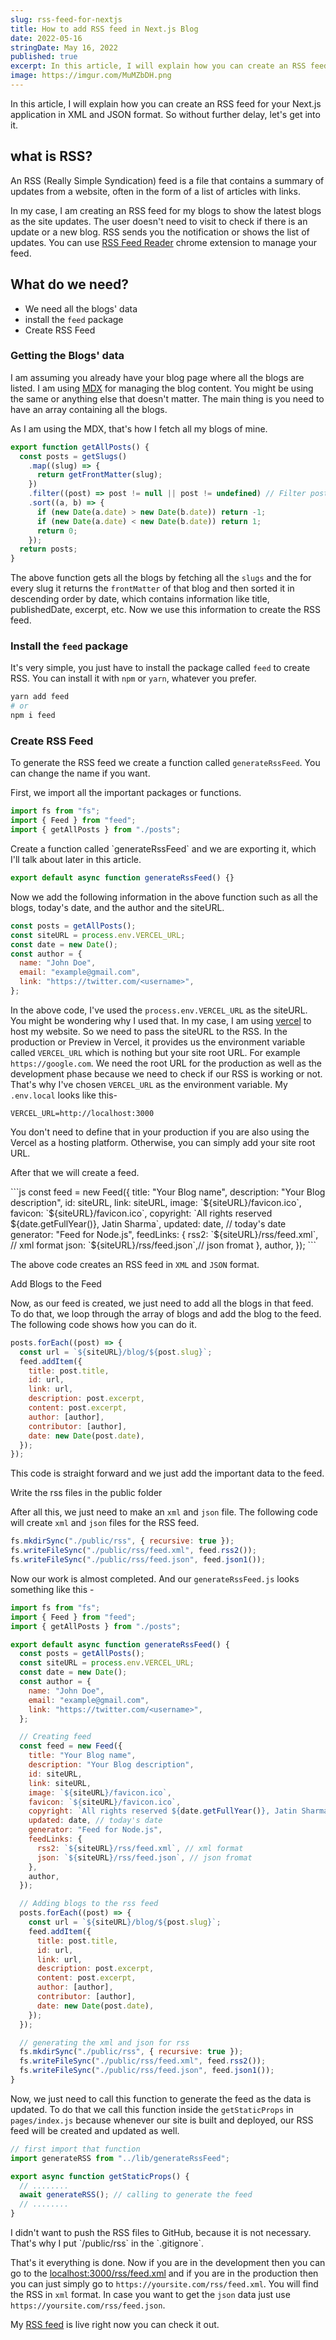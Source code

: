 ```yaml
---
slug: rss-feed-for-nextjs
title: How to add RSS feed in Next.js Blog
date: 2022-05-16
stringDate: May 16, 2022
published: true
excerpt: In this article, I will explain how you can create an RSS feed for your Next.js application in XML and JSON format.
image: https://imgur.com/MuMZbDH.png
---
```


In this article, I will explain how you can create an RSS feed for your Next.js application in XML and JSON format. So without further delay, let's get into it.

## what is RSS?

An RSS (Really Simple Syndication) feed is a file that contains a summary of updates from a website, often in the form of a list of articles with links.

In my case, I am creating an RSS feed for my blogs to show the latest blogs as the site updates. The user doesn't need to visit to check if there is an update or a new blog. RSS sends you the notification or shows the list of updates. You can use [RSS Feed Reader](https://chrome.google.com/webstore/detail/rss-feed-reader/pnjaodmkngahhkoihejjehlcdlnohgmp?hl=en) chrome extension to manage your feed.

## What do we need?

- We need all the blogs' data
- install the `feed` package
- Create RSS Feed

### Getting the Blogs' data

I am assuming you already have your blog page where all the blogs are listed. I am using [MDX](https://mdxjs.com/) for managing the blog content. You might be using the same or anything else that doesn't matter. The main thing is you need to have an array containing all the blogs.

As I am using the MDX, that's how I fetch all my blogs of mine.

<CodeTitle title="lib/posts.js" />

```jsx
export function getAllPosts() {
  const posts = getSlugs()
    .map((slug) => {
      return getFrontMatter(slug);
    })
    .filter((post) => post != null || post != undefined) // Filter post if it is not published
    .sort((a, b) => {
      if (new Date(a.date) > new Date(b.date)) return -1;
      if (new Date(a.date) < new Date(b.date)) return 1;
      return 0;
    });
  return posts;
}
```

The above function gets all the blogs by fetching all the `slugs` and the for every slug it returns the `frontMatter` of that blog and then sorted it in descending order by date, which contains information like title, publishedDate, excerpt, etc. Now we use this information to create the RSS feed.

### Install the `feed` package

It's very simple, you just have to install the package called `feed` to create RSS. You can install it with `npm` or `yarn`, whatever you prefer.

<CodeTitle title="bash" />

```bash
yarn add feed
# or
npm i feed
```

### Create RSS Feed

To generate the RSS feed we create a function called `generateRssFeed`. You can change the name if you want.

<Step id={1}>First, we import all the important packages or functions.</Step>

<CodeTitle title="lib/generateRssFeed.js" />

```js
import fs from "fs";
import { Feed } from "feed";
import { getAllPosts } from "./posts";
```

<Step id={2}>
  Create a function called `generateRssFeed` and we are exporting it, which I'll
  talk about later in this article.
</Step>

<CodeTitle title="lib/generateRssFeed.js" />

```js
export default async function generateRssFeed() {}
```

<Step id={3}>
  Now we add the following information in the above function such as all the
  blogs, today's date, and the author and the siteURL.
</Step>

<CodeTitle title="lib/generateRssFeed.js" />

```js
const posts = getAllPosts();
const siteURL = process.env.VERCEL_URL;
const date = new Date();
const author = {
  name: "John Doe",
  email: "example@gmail.com",
  link: "https://twitter.com/<username>",
};
```

In the above code, I've used the `process.env.VERCEL_URL` as the siteURL. You might be wondering why I used that. In my case, I am using [vercel](https://vercel.com/) to host my website. So we need to pass the siteURL to the RSS. In the production or Preview in Vercel, it provides us the environment variable called `VERCEL_URL` which is nothing but your site root URL. For example `https://google.com`. We need the root URL for the production as well as the development phase because we need to check if our RSS is working or not. That's why I've chosen `VERCEL_URL` as the environment variable. My `.env.local` looks like this-

<CodeTitle title=".env.example" />

```env
VERCEL_URL=http://localhost:3000
```

<Tip>
  You don't need to define that in your production if you are also using the
  Vercel as a hosting platform. Otherwise, you can simply add your site root
  URL.
</Tip>

<Step id={4}>After that we will create a feed.</Step>

<CodeTitle title="lib/generateRssFeed.js" />
```js
const feed = new Feed({
  title: "Your Blog name",
  description: "Your Blog description",
  id: siteURL,
  link: siteURL,
  image: `${siteURL}/favicon.ico`,
  favicon: `${siteURL}/favicon.ico`,
  copyright: `All rights reserved ${date.getFullYear()}, Jatin Sharma`,
  updated: date, // today's date
  generator: "Feed for Node.js",
  feedLinks: {
    rss2: `${siteURL}/rss/feed.xml`,  // xml format
    json: `${siteURL}/rss/feed.json`,// json fromat
  },
  author,
});
```

The above code creates an RSS feed in `XML` and `JSON` format.

<Step id={5}>Add Blogs to the Feed</Step>

Now, as our feed is created, we just need to add all the blogs in that feed. To do that, we loop through the array of blogs and add the blog to the feed. The following code shows how you can do it.

<CodeTitle title="lib/generateRssFeed.js" />

```js
posts.forEach((post) => {
  const url = `${siteURL}/blog/${post.slug}`;
  feed.addItem({
    title: post.title,
    id: url,
    link: url,
    description: post.excerpt,
    content: post.excerpt,
    author: [author],
    contributor: [author],
    date: new Date(post.date),
  });
});
```

This code is straight forward and we just add the important data to the feed.

<Step id={6}>Write the rss files in the public folder</Step>

After all this, we just need to make an `xml` and `json` file. The following code will create `xml` and `json` files for the RSS feed.

<CodeTitle title="lib/generateRssFeed.js" />

```js
fs.mkdirSync("./public/rss", { recursive: true });
fs.writeFileSync("./public/rss/feed.xml", feed.rss2());
fs.writeFileSync("./public/rss/feed.json", feed.json1());
```

Now our work is almost completed. And our `generateRssFeed.js` looks something like this -

<CodeTitle title="lib/generateRssFeed.js" />

```js
import fs from "fs";
import { Feed } from "feed";
import { getAllPosts } from "./posts";

export default async function generateRssFeed() {
  const posts = getAllPosts();
  const siteURL = process.env.VERCEL_URL;
  const date = new Date();
  const author = {
    name: "John Doe",
    email: "example@gmail.com",
    link: "https://twitter.com/<username>",
  };

  // Creating feed
  const feed = new Feed({
    title: "Your Blog name",
    description: "Your Blog description",
    id: siteURL,
    link: siteURL,
    image: `${siteURL}/favicon.ico`,
    favicon: `${siteURL}/favicon.ico`,
    copyright: `All rights reserved ${date.getFullYear()}, Jatin Sharma`,
    updated: date, // today's date
    generator: "Feed for Node.js",
    feedLinks: {
      rss2: `${siteURL}/rss/feed.xml`, // xml format
      json: `${siteURL}/rss/feed.json`, // json fromat
    },
    author,
  });

  // Adding blogs to the rss feed
  posts.forEach((post) => {
    const url = `${siteURL}/blog/${post.slug}`;
    feed.addItem({
      title: post.title,
      id: url,
      link: url,
      description: post.excerpt,
      content: post.excerpt,
      author: [author],
      contributor: [author],
      date: new Date(post.date),
    });
  });

  // generating the xml and json for rss
  fs.mkdirSync("./public/rss", { recursive: true });
  fs.writeFileSync("./public/rss/feed.xml", feed.rss2());
  fs.writeFileSync("./public/rss/feed.json", feed.json1());
}
```

Now, we just need to call this function to generate the feed as the data is updated. To do that we call this function inside the `getStaticProps` in `pages/index.js` because whenever our site is built and deployed, our RSS feed will be created and updated as well.

<CodeTitle title="pages/index.js" />

```js
// first import that function
import generateRSS from "../lib/generateRssFeed";

export async function getStaticProps() {
  // ........
  await generateRSS(); // calling to generate the feed
  // ........
}
```

<Tip>
  I didn't want to push the RSS files to GitHub, because it is not necessary.
  That's why I put `/public/rss` in the `.gitignore`.
</Tip>

That's it everything is done. Now if you are in the development then you can go to the [localhost:3000/rss/feed.xml](http://localhost:3000/rss/feed.xml) and if you are in the production then you can just simply go to `https://yoursite.com/rss/feed.xml`. You will find the RSS in `xml` format. In case you want to get the `json` data just use `https://yoursite.com/rss/feed.json`.

My [RSS feed](/rss/feed.xml) is live right now you can check it out.
